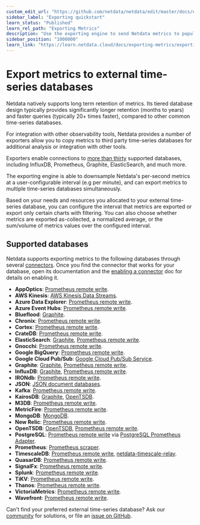 ```yaml
---
custom_edit_url: "https://github.com/netdata/netdata/edit/master/docs/exporting-metrics/README.md"
sidebar_label: "Exporting quickstart"
learn_status: "Published"
learn_rel_path: "Exporting Metrics"
description: "Use the exporting engine to send Netdata metrics to popular external time series databases for long-term storage or further analysis."
sidebar_position: "1000000"
learn_link: "https://learn.netdata.cloud/docs/exporting-metrics/exporting-quickstart"
---
```


# Export metrics to external time-series databases

Netdata natively supports long term retention of metrics. Its tiered database design typically provides significantly longer retention (months to years) and faster queries (typically 20+ times faster), compared to other common time-series databases.

For integration with other observability tools, Netdata provides a number of exporters allow you to copy metrics to third party time-series databases for additional analysis or integration with other tools.

Exporters enable connections to [more than thirty](#supported-databases) supported databases, including InfluxDB, Prometheus, Graphite, ElasticSearch, and much more.

The exporting engine is able to downsample Netdata's per-second metrics at a user-configurable interval (e.g per minute), and can export metrics to multiple time-series databases simultaneously.

Based on your needs and resources you allocated to your external time-series database, you can configure the interval
that metrics are exported or export only certain charts with filtering. You can also choose whether metrics are exported
as-collected, a normalized average, or the sum/volume of metrics values over the configured interval.

## Supported databases

Netdata supports exporting metrics to the following databases through several
[connectors](/docs/exporting-metrics/exporting-reference#features). Once you find the connector that works for your database, open its
documentation and the [enabling a connector](/docs/exporting-metrics/enable-an-exporting-connector) doc for details on enabling it.

- **AppOptics**: [Prometheus remote write](/docs/exporting-metrics/prometheus-remote-write).
- **AWS Kinesis**: [AWS Kinesis Data Streams](/docs/exporting-metrics/aws-kinesis).
- **Azure Data Explorer**: [Prometheus remote write](/docs/exporting-metrics/prometheus-remote-write).
- **Azure Event Hubs**: [Prometheus remote write](/docs/exporting-metrics/prometheus-remote-write).
- **Blueflood**: [Graphite](/docs/exporting-metrics/graphite).
- **Chronix**: [Prometheus remote write](/docs/exporting-metrics/prometheus-remote-write).
- **Cortex**: [Prometheus remote write](/docs/exporting-metrics/prometheus-remote-write).
- **CrateDB**: [Prometheus remote write](/docs/exporting-metrics/prometheus-remote-write).
- **ElasticSearch**: [Graphite](/docs/exporting-metrics/graphite), [Prometheus remote write](/docs/exporting-metrics/prometheus-remote-write).
- **Gnocchi**: [Prometheus remote write](/docs/exporting-metrics/prometheus-remote-write).
- **Google BigQuery**: [Prometheus remote write](/docs/exporting-metrics/prometheus-remote-write).
- **Google Cloud Pub/Sub**: [Google Cloud Pub/Sub Service](/docs/exporting-metrics/google-cloud-pub-sub).
- **Graphite**: [Graphite](/docs/exporting-metrics/graphite), [Prometheus remote write](/docs/exporting-metrics/prometheus-remote-write).
- **InfluxDB**: [Graphite](/docs/exporting-metrics/graphite), [Prometheus remote write](/docs/exporting-metrics/prometheus-remote-write).
- **IRONdb**: [Prometheus remote write](/docs/exporting-metrics/prometheus-remote-write).
- **JSON**: [JSON document databases](/docs/exporting-metrics/json).
- **Kafka**: [Prometheus remote write](/docs/exporting-metrics/prometheus-remote-write).
- **KairosDB**: [Graphite](/docs/exporting-metrics/graphite), [OpenTSDB](/docs/exporting-metrics/opentsdb).
- **M3DB**: [Prometheus remote write](/docs/exporting-metrics/prometheus-remote-write).
- **MetricFire**: [Prometheus remote write](/docs/exporting-metrics/prometheus-remote-write).
- **MongoDB**: [MongoDB](/docs/exporting-metrics/mongodb).
- **New Relic**: [Prometheus remote write](/docs/exporting-metrics/prometheus-remote-write).
- **OpenTSDB**: [OpenTSDB](/docs/exporting-metrics/opentsdb), [Prometheus remote write](/docs/exporting-metrics/prometheus-remote-write).
- **PostgreSQL**: [Prometheus remote write](/docs/exporting-metrics/prometheus-remote-write) via [PostgreSQL Prometheus Adapter](https://github.com/CrunchyData/postgresql-prometheus-adapter).
- **Prometheus**: [Prometheus scraper](/docs/exporting-metrics/prometheus).
- **TimescaleDB**: [Prometheus remote write](/docs/exporting-metrics/prometheus-remote-write), [netdata-timescale-relay](https://github.com/netdata/netdata/blob/master/src/exporting/TIMESCALE.md).
- **QuasarDB**: [Prometheus remote write](/docs/exporting-metrics/prometheus-remote-write).
- **SignalFx**: [Prometheus remote write](/docs/exporting-metrics/prometheus-remote-write).
- **Splunk**: [Prometheus remote write](/docs/exporting-metrics/prometheus-remote-write).
- **TiKV**: [Prometheus remote write](/docs/exporting-metrics/prometheus-remote-write).
- **Thanos**: [Prometheus remote write](/docs/exporting-metrics/prometheus-remote-write).
- **VictoriaMetrics**: [Prometheus remote write](/docs/exporting-metrics/prometheus-remote-write).
- **Wavefront**: [Prometheus remote write](/docs/exporting-metrics/prometheus-remote-write).

Can't find your preferred external time-series database? Ask our [community](https://community.netdata.cloud/) for solutions, or file an [issue on GitHub](https://github.com/netdata/netdata/issues/new?assignees=&labels=bug%2Cneeds+triage&template=BUG_REPORT.yml).
